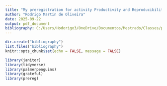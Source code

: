```yaml
---
title: "My preregistration for activity Productivity and Reproducibility in Ecology and Evolution"
author: "Rodrigo Martin de Oliveira"
date: 2025-09-22
output: pdf_document
bibliography: C:/Users/Hodorigo3/OneDrive/Documentos/Mestrado/Classes/produc_repro_880AU/my_project3/Producibility_Repro_test/01_scripts/bibliography/references.bib
---
```




```r
dir.create("bibliography")
list.files("bibliography")
knitr::opts_chunk$set(echo = FALSE, message = FALSE)
```

```r
library(janitor)
library(tidyverse)
library(palmerpenguins)
library(grateful)
library(prereg)
```


